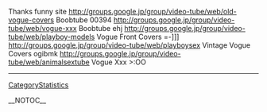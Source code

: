 Thanks funny site http://groups.google.jp/group/video-tube/web/old-vogue-covers Boobtube  00394 http://groups.google.jp/group/video-tube/web/vogue-xxx Boobtube  ehj http://groups.google.jp/group/video-tube/web/playboy-models Vogue Front Covers  =-]]] http://groups.google.jp/group/video-tube/web/playboysex Vintage Vogue Covers  ogibmk http://groups.google.jp/group/video-tube/web/animalsextube Vogue Xxx  >:OO
----
[[CategoryStatistics]]

__NOTOC__